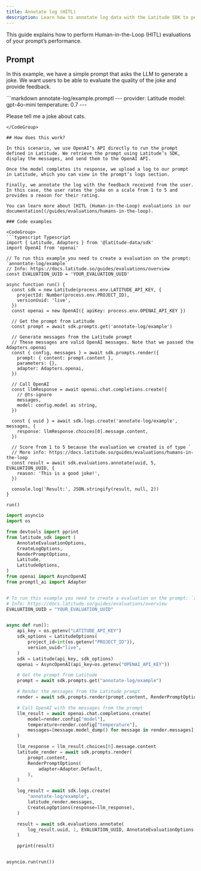 ```yaml
---
title: Annotate log (HITL)
description: Learn how to annotate log data with the Latitude SDK to perform HITL evaluations
---
```


This guide explains how to perform Human-in-the-Loop (HITL) evaluations of your prompt’s performance.

## Prompt

In this example, we have a simple prompt that asks the LLM to generate a joke. We want users to be able to evaluate the quality of the joke and provide feedback.

<CodeGroup>
```markdown annotate-log/example.promptl
---
provider: Latitude
model: gpt-4o-mini
temperature: 0.7
---

Please tell me a joke about cats.
```
</CodeGroup>

## How does this work?

In this scenario, we use OpenAI’s API directly to run the prompt defined in Latitude. We retrieve the prompt using Latitude’s SDK, display the messages, and send them to the OpenAI API.

Once the model completes its response, we upload a log to our prompt in Latitude, which you can view in the prompt’s logs section.

Finally, we annotate the log with the feedback received from the user. In this case, the user rates the joke on a scale from 1 to 5 and provides a reason for their rating.

You can learn more about [HITL (Human-in-the-Loop) evaluations in our documentation](/guides/evaluations/humans-in-the-loop).

### Code examples

<CodeGroup>
```typescript Typescript
import { Latitude, Adapters } from '@latitude-data/sdk'
import OpenAI from 'openai'

// To run this example you need to create a evaluation on the prompt: `annontate-log/example`
// Info: https://docs.latitude.so/guides/evaluations/overview
const EVALUATION_UUID = 'YOUR_EVALUATION_UUID'

async function run() {
  const sdk = new Latitude(process.env.LATITUDE_API_KEY, {
    projectId: Number(process.env.PROJECT_ID),
    versionUuid: 'live',
  })
  const openai = new OpenAI({ apiKey: process.env.OPENAI_API_KEY })

  // Get the prompt from Latitude
  const prompt = await sdk.prompts.get('annotate-log/example')

  // Generate messages from the Latitude prompt
  // These messages are valid OpenAI messages. Note that we passed the Adapters.openai
  const { config, messages } = await sdk.prompts.render({
    prompt: { content: prompt.content },
    parameters: {},
    adapter: Adapters.openai,
  })

  // Call OpenAI
  const llmResponse = await openai.chat.completions.create({
    // @ts-ignore
    messages,
    model: config.model as string,
  })

  const { uuid } = await sdk.logs.create('annotate-log/example', messages, {
    response: llmResponse.choices[0].message.content,
  })

  // Score from 1 to 5 because the evaluation we created is of type `
  // More info: https://docs.latitude.so/guides/evaluations/humans-in-the-loop
  const result = await sdk.evaluations.annotate(uuid, 5, EVALUATION_UUID, {
    reason: 'This is a good joke!',
  })

  console.log('Result:', JSON.stringify(result, null, 2))
}

run()
```
```python Python
import asyncio
import os

from devtools import pprint
from latitude_sdk import (
    AnnotateEvaluationOptions,
    CreateLogOptions,
    RenderPromptOptions,
    Latitude,
    LatitudeOptions,
)
from openai import AsyncOpenAI
from promptl_ai import Adapter


# To run this example you need to create a evaluation on the prompt: `annontate-log/example`
# Info: https://docs.latitude.so/guides/evaluations/overview
EVALUATION_UUID = "YOUR_EVALUATION_UUID"


async def run():
    api_key = os.getenv("LATITUDE_API_KEY")
    sdk_options = LatitudeOptions(
        project_id=int(os.getenv("PROJECT_ID")),
        version_uuid="live",
    )
    sdk = Latitude(api_key, sdk_options)
    openai = AsyncOpenAI(api_key=os.getenv("OPENAI_API_KEY"))

    # Get the prompt from Latitude
    prompt = await sdk.prompts.get("annotate-log/example")

    # Render the messages from the Latitude prompt
    render = await sdk.prompts.render(prompt.content, RenderPromptOptions(adapter=Adapter.OpenAI))

    # Call OpenAI with the messages from the prompt
    llm_result = await openai.chat.completions.create(
        model=render.config["model"],
        temperature=render.config["temperature"],
        messages=[message.model_dump() for message in render.messages],
    )

    llm_response = llm_result.choices[0].message.content
    latitude_render = await sdk.prompts.render(
        prompt.content,
        RenderPromptOptions(
            adapter=Adapter.Default,
        ),
    )

    log_result = await sdk.logs.create(
        "annotate-log/example",
        latitude_render.messages,
        CreateLogOptions(response=llm_response),
    )

    result = await sdk.evaluations.annotate(
        log_result.uuid, 1, EVALUATION_UUID, AnnotateEvaluationOptions(reason="This is a bad joke!")
    )

    pprint(result)


asyncio.run(run())
```
</CodeGroup>
